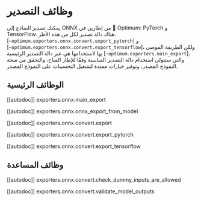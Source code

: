 # وظائف التصدير

يمكنك تصدير النماذج إلى ONNX من إطارين في 🤗 Optimum: PyTorch و TensorFlow. هناك دالة تصدير لكل من هذه الأطر، [`~optimum.exporters.onnx.convert.export_pytorch`] و [`~optimum.exporters.onnx.convert.export_tensorflow`]، ولكن الطريقة الموصى بها لاستخدامها هي عبر دالة التصدير الرئيسية [`~optimum.exporters.main_export`]، والتي ستتولى استخدام دالة التصدير المناسبة وفقًا للإطار المتاح، والتحقق من صحة النموذج المصدر، وتوفير خيارات ممتدة لتشغيل التحسينات على النموذج المصدر.

## الوظائف الرئيسية

[[autodoc]] exporters.onnx.main_export

[[autodoc]] exporters.onnx.onnx_export_from_model

[[autodoc]] exporters.onnx.convert.export

[[autodoc]] exporters.onnx.convert.export_pytorch

[[autodoc]] exporters.onnx.convert.export_tensorflow

## وظائف المساعدة

[[autodoc]] exporters.onnx.convert.check_dummy_inputs_are_allowed

[[autodoc]] exporters.onnx.convert.validate_model_outputs